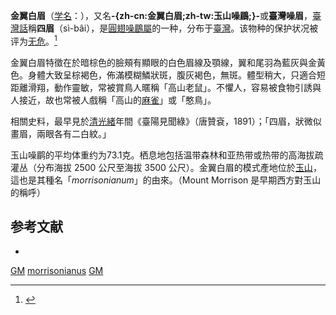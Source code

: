 {{noteTA
|T=zh-cn:玉山噪鹛; zh-tw:金翼白眉; 
|1=zh-cn:玉山噪鹛; zh-tw:金翼白眉; 
}}
{{speciesbox
| name = 玉山噪鹛
| fossil_range = [[更新世|更新世]]早期至今，{{fossilrange|2.57|0|earliest=3.6}}{{small|（由[[分子生物學|分子生物學]]分析推得<ref name = Luo2009>{{cite journal | author = Luo, X.; Qu, Y. H.; Han, L. X.; Li, S. H.; Lei, F. M.  | title = A phylogenetic analysis of laughingthrushes (Timaliidae: ''Garrulax'') and allies based on mitochondrial and nuclear DNA sequences | journal = ''Zoologica Scripta'' | volume = 38 | issue = 1 | year = 2009 | pages = 9–20 | issn = 0300-3256 | doi = 10.1111/j.1463-6409.2008.00355.x | url = https://www.researchgate.net/publication/229541377_A_phylogenetic_analysis_of_laughingthrushes_Timaliidae_Garrulax_and_allies_based_on_mitochondrial_and_nuclear_DNA_sequences }}</ref><ref name = Cibois2018>{{cite journal | author = Cibois, A.; Gelang, M.; Alström, P.; Pasquet, E.; Fjeldså, J.; Ericson, P. G. P.; Olsson, U. | title = Comprehensive phylogeny of the laughingthrushes and allies (Aves, Leiothrichidae) and a proposal for a revised taxonomy | journal = ''Zoologica Scripta'' | volume = 47 | issue = 4 | year = 2018 | pages = 1–13 | issn = 0300-3256 | doi = 10.1111/zsc.12296 | url = http://macroecointern.dk/pdf-reprints/Cibois_ZS_2018.pdf | access-date = 2020-04-11 | archive-date = 2019-03-29 | archive-url = https://web.archive.org/web/20190329172529/http://macroecointern.dk/pdf-reprints/Cibois_ZS_2018.pdf | dead-url = no }}</ref>）}}
| image = Garrulax morrisonianus -Taiwan-8.jpg
| image_width = 260px
| status = LC | status_system = IUCN3.1
| status_ref = <ref>{{IUCN|id=22715750 |title=''Trochalopteron morrisonianum'' |assessor=BirdLife International |assessor-link=BirdLife International |version=2017.3 |year=2016 |accessdate=1 October 2016}} 数据库資料包含說明此物種被編入近危級別的原因</ref>
| genus = Trochalopteron
| species = morrisonianum
| authority = {{link-en|威廉·罗伯特·奥格尔维-格兰特|William Robert Ogilvie-Grant|Ogilvie-Grant}}, 1906
| synonyms = 
*''Garrulax morrisonianus'' <br><small> (Ogilvie-Grant, 1906)</small>
}}

'''金翼白眉'''（[[学名|学名]]：{{lang|la|''Trochalopteron morrisonianum''}}），又名'''-{zh-cn:金翼白眉;zh-tw:玉山噪鶥;}-'''或'''臺灣噪眉'''，[[臺灣話|臺灣話]]稱'''四眉'''（sì-bâi），是[[圓翅噪鶥屬|圓翅噪鶥屬]]的一种，分布于[[臺灣|臺灣]]。该物种的保护状况被评为[[无危|无危]]。<ref>{{cite web|url=http://www.birdlife.org/datazone/speciesfactsheet.php?id=7823&m=0|title=Garrulax morrisonianus|publisher=[[国际鸟盟|BirdLife.org]]|accessdate=2011-06-27|archive-date=2016-08-03|archive-url=https://web.archive.org/web/20160803162034/http://www.birdlife.org/datazone/speciesfactsheet.php?id=7823&m=0|dead-url=no}}</ref>

金翼白眉特徵在於暗棕色的臉頰有顯眼的白色眉線及顎線，翼和尾羽為藍灰與金黃色。身體大致呈棕褐色，佈滿模糊鱗狀斑，腹灰褐色，無斑。體型稍大，只適合短距離滑翔，動作靈敏，常被賞鳥人暱稱「高山老鼠」。不懼人，容易被食物引誘與人接近，故也常被人戲稱「高山的[[麻雀|麻雀]]」或「憨鳥」。

相關史料，最早見於[[清朝|清]][[光緒|光緒]]年間《臺陽見聞綠》（唐贊袞，1891）；「四眉，狀微似畫眉，兩眼各有二白紋。」

玉山噪鹛的平均体重约为73.1克。栖息地包括温带森林和亚热带或热带的高海拔疏灌丛（分布海拔 2500 公尺至海拔 3500 公尺）。金翼白眉的模式產地位於[[玉山|玉山]]，這也是其種名「''morrisonianum''」的由來。（Mount Morrison 是早期西方對玉山的稱呼）

== 参考文献 ==
{{commonscat|Garrulax morrisonianus}}
{{reflist}}
* {{TaiBNET| zh=臺灣噪鶥 | id=380465 | binomial=Garrulax morrisonianus | authority=Ogilvie-Grant, 1906 | var= | accessdate=2013-01-24}}

{{Taxonbar}}

[[Category:IUCN红色名录无危物种|GM]]
[[Category:噪鹛属|morrisonianus]]
[[Category:台灣特有種|GM]]